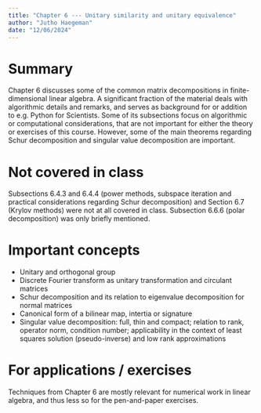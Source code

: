 ```yaml
---
title: "Chapter 6 --- Unitary similarity and unitary equivalence"
author: "Jutho Haegeman"
date: "12/06/2024"
---
```


# Summary

Chapter 6 discusses some of the common matrix decompositions in finite-dimensional linear algebra. A significant fraction of the material deals with algorithmic details and remarks, and serves as background for or addition to e.g. Python for Scientists. Some of its subsections focus on algorithmic or computational considerations, that are not important for either the theory or exercises of this course. However, some of the main theorems regarding Schur decomposition and singular value decomposition are important.

# Not covered in class

Subsections 6.4.3 and 6.4.4 (power methods, subspace iteration and practical considerations regarding Schur decomposition) and Section 6.7 (Krylov methods) were not at all covered in class. Subsection 6.6.6 (polar decomposition) was only briefly mentioned.

# Important concepts

* Unitary and orthogonal group
* Discrete Fourier transform as unitary transformation and circulant matrices
* Schur decomposition and its relation to eigenvalue decomposition for normal matrices
* Canonical form of a bilinear map, intertia or signature
* Singular value decomposition: full, thin and compact; relation to rank, operator norm, condition number; applicability in the context of least squares solution (pseudo-inverse) and low rank approximations

# For applications / exercises

Techniques from Chapter 6 are mostly relevant for numerical work in linear algebra, and thus less so for the pen-and-paper exercises. 
